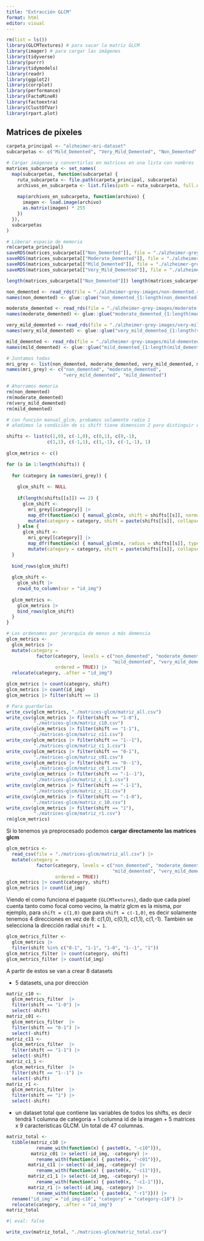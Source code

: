 ---
title: "Extracción GLCM"
format: html
editor: visual
---

```{r}
rm(list = ls())
library(GLCMTextures) # para sacar la matriz GLCM
library(imager) # para cargar las imágenes
library(tidyverse)
library(purrr)
library(tidymodels)
library(readr)
library(ggplot2)
library(corrplot)
library(performance)
library(FactoMineR)
library(factoextra)
library(ClustOfVar)
library(rpart.plot)
```

## Matrices de píxeles

```{r}

carpeta_principal <- "alzheimer-mri-dataset"
subcarpetas <- c("Mild_Demented", "Very_Mild_Demented", "Non_Demented", "Moderate_Demented")

# Cargar imágenes y convertirlas en matrices en una lista con nombres
matrices_subcarpeta <- set_names(
  map(subcarpetas, function(subcarpeta) {
    ruta_subcarpeta <- file.path(carpeta_principal, subcarpeta)
    archivos_en_subcarpeta <- list.files(path = ruta_subcarpeta, full.names = TRUE)
    
    map(archivos_en_subcarpeta, function(archivo) {
      imagen <- load.image(archivo)
      as.matrix(imagen) * 255
    })
  }),
  subcarpetas
)

# Liberar espacio de memoria
rm(carpeta_principal)
saveRDS(matrices_subcarpeta[["Non_Demented"]], file = "./alzheimer-grey-images/non-demented.rds")
saveRDS(matrices_subcarpeta[["Moderate_Demented"]], file = "./alzheimer-grey-images/moderate-demented.rds")
saveRDS(matrices_subcarpeta[["Mild_Demented"]], file = "./alzheimer-grey-images/mild-demented.rds")
saveRDS(matrices_subcarpeta[["Very_Mild_Demented"]], file = "./alzheimer-grey-images/very-mild-demented.rds")
```

```{r}
length(matrices_subcarpeta[["Non_Demented"]]) length(matrices_subcarpeta[["Moderate_Demented"]]) length(matrices_subcarpeta[["Very_Mild_Demented"]]) length(matrices_subcarpeta[["Mild_Demented"]]) rm(matrices_subcarpeta)
```

```{r}
non_demented <- read_rds(file = "./alzheimer-grey-images/non-demented.rds")
names(non_demented) <- glue::glue("non_demented_{1:length(non_demented)}")

moderate_demented <- read_rds(file = "./alzheimer-grey-images/moderate-demented.rds")
names(moderate_demented) <- glue::glue("moderate_demented_{1:length(moderate_demented)}")

very_mild_demented <- read_rds(file = "./alzheimer-grey-images/very-mild-demented.rds")
names(very_mild_demented) <- glue::glue("very_mild_demented_{1:length(very_mild_demented)}")

mild_demented <- read_rds(file = "./alzheimer-grey-images/mild-demented.rds")
names(mild_demented) <- glue::glue("mild_demented_{1:length(mild_demented)}")

# Juntamos todas
mri_grey <- list(non_demented, moderate_demented, very_mild_demented, mild_demented)
names(mri_grey) <- c("non_demented", "moderate_demented",
                     "very_mild_demented", "mild_demented")

# Ahorramos memoria
rm(non_demented)
rm(moderate_demented)
rm(very_mild_demented)
rm(mild_demented)
```

```{r}
# con función manual_glcm, probamos solamente radio 1
# añadimos la condición de si shift tiene dimension 2 para distinguir entre los inputs de shift y radius

shifts <- list(c(1,0), c(-1,0), c(0,1), c(0,-1),
               c(1,1), c(-1,1), c(1,-1), c(-1,-1), 1)
  
glcm_metrics <- c()

for (s in 1:length(shifts)) {
  
  for (category in names(mri_grey)) {
    
    glcm_shift <- NULL
    
    if(length(shifts[[s]]) == 2) {
      glcm_shift <- 
        mri_grey[[category]] |> 
        map_dfr(function(x) { manual_glcm(x, shift = shifts[[s]], normalize = TRUE) }) |> 
        mutate(category = category, shift = paste(shifts[[s]], collapse = "-"))
    } else {
      glcm_shift <- 
        mri_grey[[category]] |> 
        map_dfr(function(x) { manual_glcm(x, radius = shifts[[s]], type = "radial", normalize = TRUE) }) |> 
        mutate(category = category, shift = paste(shifts[[s]], collapse = "-"))
  }
  
  bind_rows(glcm_shift)
  
  glcm_shift <- 
    glcm_shift |>
    rowid_to_column(var = "id_img")
  
  glcm_metrics <-
    glcm_metrics |> 
    bind_rows(glcm_shift)
  }
}   

# Los ordenamos por jerarquía de menos a más demencia
glcm_metrics <-
  glcm_metrics |> 
  mutate(category =
           factor(category, levels = c("non_demented", "moderate_demented",
                                       "mild_demented", "very_mild_demented"),
                  ordered = TRUE)) |>
  relocate(category, .after = "id_img")

glcm_metrics |> count(category, shift)
glcm_metrics |> count(id_img)
glcm_metrics |> filter(shift == 1)
```

```{r}
# Para guardarlas
write_csv(glcm_metrics, "./matrices-glcm/matriz_all.csv")
write_csv(glcm_metrics |> filter(shift == "1-0"),
          "./matrices-glcm/matriz_c10.csv")
write_csv(glcm_metrics |> filter(shift == "1-1"),
          "./matrices-glcm/matriz_c11.csv")
write_csv(glcm_metrics |> filter(shift == "1--1"),
          "./matrices-glcm/matriz_c1_1.csv")
write_csv(glcm_metrics |> filter(shift == "0-1"),
          "./matrices-glcm/matriz_c01.csv")
write_csv(glcm_metrics |> filter(shift == "0--1"),
          "./matrices-glcm/matriz_c0_1.csv")
write_csv(glcm_metrics |> filter(shift == "-1--1"),
          "./matrices-glcm/matriz_c_1_1.csv")
write_csv(glcm_metrics |> filter(shift == "-1-1"),
          "./matrices-glcm/matriz_c_11.csv")
write_csv(glcm_metrics |> filter(shift == "-1-0"),
          "./matrices-glcm/matriz_c_10.csv")
write_csv(glcm_metrics |> filter(shift == "1"),
          "./matrices-glcm/matriz_r1.csv")
rm(glcm_metrics)
```

Si lo tenemos ya preprocesado podemos **cargar directamente las matrices glcm**

```{r}
glcm_metrics <-
  read_csv(file = "./matrices-glcm/matriz_all.csv") |> 
  mutate(category =
           factor(category, levels = c("non_demented", "moderate_demented",
                                       "mild_demented", "very_mild_demented"),
                  ordered = TRUE))
glcm_metrics |> count(category, shift)
glcm_metrics |> count(id_img)
```

Viendo el como funciona el paquete `{GLCMTextures}`, dado que cada píxel cuenta tanto como focal como vecino, la matriz glcm es la misma, por ejemplo, para `shift = c(1,0)` que para `shift = c(-1,0)`, es decir solamente tenemos 4 direcciones en vez de 8: c(1,0), c(0,1), c(1,1), c(1,-1). También se selecciona la dirección radial `shift = 1`.

```{r}
glcm_metrics_filter <-
  glcm_metrics |>
  filter(shift %in% c("0-1", "1-1", "1-0", "1--1", "1"))
glcm_metrics_filter |> count(category, shift)
glcm_metrics_filter |> count(id_img)
```

A partir de estos se van a crear 8 datasets

-   5 datasets, una por dirección

```{r}
matriz_c10 <-
  glcm_metrics_filter  |>
  filter(shift == "1-0") |> 
  select(-shift)
matriz_c01 <-
  glcm_metrics_filter  |>
  filter(shift == "0-1") |> 
  select(-shift)
matriz_c11 <-
  glcm_metrics_filter  |>
  filter(shift == "1-1") |> 
  select(-shift)
matriz_c1_1 <-
  glcm_metrics_filter  |>
  filter(shift == "1--1") |> 
  select(-shift)
matriz_r1 <-
  glcm_metrics_filter  |>
  filter(shift == "1") |> 
  select(-shift)
```

-   un dataset total que contiene las variables de todos los shifts, es decir tendrá 1 columna de categoría + 1 columna id de la imagen + 5 matrices x 9 características GLCM. Un total de 47 columnas.

```{r}
matriz_total <-
  tibble(matriz_c10 |> 
           rename_with(function(x) { paste0(x, "-c10")}),
         matriz_c01 |> select(-id_img, -category) |> 
           rename_with(function(x) { paste0(x, "-c01")}),
        matriz_c11 |> select(-id_img, -category) |> 
           rename_with(function(x) { paste0(x, "-c11")}), 
        matriz_c1_1 |> select(-id_img, -category) |> 
           rename_with(function(x) { paste0(x, "-c1-1")}),
        matriz_r1 |> select(-id_img, -category) |>
           rename_with(function(x) { paste0(x, "-r1")})) |>
  rename("id_img" = "id_img-c10", "category" = "category-c10") |> 
  relocate(category, .after = "id_img")
matriz_total
```

```{r}
#| eval: false

write_csv(matriz_total, "./matrices-glcm/matriz_total.csv")
```
